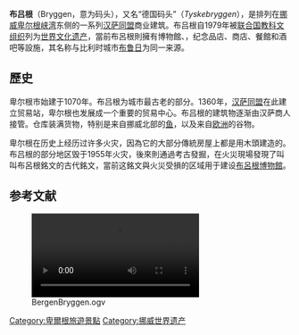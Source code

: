 {{Infobox World Heritage Site
|en_name      = Bryggen
|zh_name      = 布吕根
| Image       = [[File:Bryggen,_Bergen,_Noruega,_2019-09-08,_DD_115-117_PAN.jpg|350px]]
| country     = {{NOR}}
| Region      = 欧洲和北美地区
| criterion_c = iii
| ID          = 59
| Year        = 1979
| Session     = 3rd
| Link        = http://whc.unesco.org/en/list/59
}}
'''布吕根'''（Bryggen，意为码头），又名“德国码头”（''Tyskebryggen''），是排列在[[挪威|挪威]][[卑尔根|卑尔根]][[峡湾|峡湾]]东侧的一系列[[汉萨同盟|汉萨同盟]]商业建筑。布吕根自1979年被[[联合国教科文组织|联合国教科文组织]]列为[[世界文化遗产|世界文化遗产]]，當前布呂根則擁有博物館、，纪念品店、商店、餐館和酒吧等設施，其名称与比利时城市[[布鲁日|布鲁日]]为同一来源。

==歷史==
卑尔根市始建于1070年。布吕根为城市最古老的部分。1360年，[[汉萨同盟|汉萨同盟]]在此建立贸易站，卑尔根也发展成一个重要的贸易中心。布吕根的建筑物逐渐由汉萨商人接管。仓库装满货物，特别是来自挪威北部的[[鱼|鱼]]，以及来自[[欧洲|欧洲]]的谷物。 

卑尔根在历史上经历过许多火灾，因為它的大部分傳統房屋上都是用木頭建造的。布吕根的部分地区毁于1955年火灾，後來則通過考古發掘，在火災現場發現了叫叫布呂根銘文的古代銘文，當前这銘文與火災受損的区域用于建设[[布吕根博物馆|布呂根博物館]]。

== 参考文献 ==
{{reflist}}

[[File:BergenBryggen.ogv|thumb]]

{{wide image|Brygge Norway 2005-08-18.jpg|1000px|全景|100%}}

{{coord|60|23|51|N|5|19|24|E|type:landmark_region:NO-07|display=title}}

{{挪威世界遺產}}

[[Category:卑爾根旅遊景點|Category:卑爾根旅遊景點]]
[[Category:挪威世界遗产|Category:挪威世界遗产]]